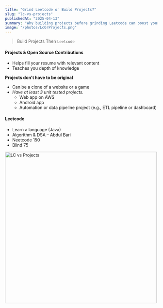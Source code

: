 ```yaml
---
title: "Grind Leetcode or Build Projects?"
slug: "lc-vs-projects"
publishedAt: "2025-04-13"
summary: "Why building projects before grinding Leetcode can boost your resume and skills."
image: "/photos/LcOrProjects.png"
---
```


> Build Projects Then `Leetcode`

#### Projects & Open Source Contributions

- Helps fill your resume with relevant content
- Teaches you depth of knowledge

**Projects don't have to be original**

- Can be a clone of a website or a game
- *Have at least 3 unit tested projects.*
     - Web app on AWS
     - Android app
     - Automation or data pipeline project (e.g., ETL pipeline or dashboard)

#### Leetcode

- Learn a language (Java)
- Algorithm & DSA – Abdul Bari
- Neetcode 150
- Blind 75

<img src="/photos/LcOrProjects.png" alt="LC vs Projects" width="500" />
